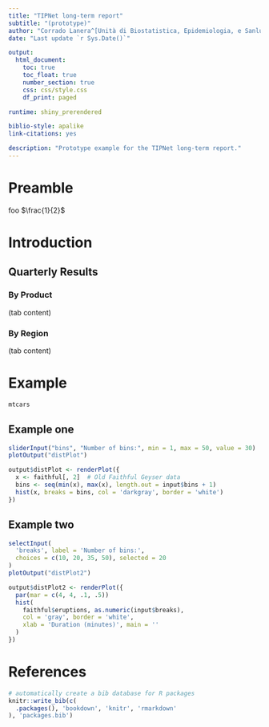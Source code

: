 ```yaml
--- 
title: "TIPNet long-term report"
subtitle: "(prototype)"
author: "Corrado Lanera^[Unità di Biostatistica, Epidemiologia, e Sanlute Pubblica --- Dip. Scienze Cardio Toraco Vascolari e Salute Pubblica (Univ. di Padova -- IT)]"
date: "Last update `r Sys.Date()`"

output:
  html_document:
    toc: true
    toc_float: true
    number_section: true
    css: css/style.css
    df_print: paged

runtime: shiny_prerendered

biblio-style: apalike
link-citations: yes

description: "Prototype example for the TIPNet long-term report."
---
```


# Preamble {-}

foo $\frac{1}{2}$


# Introduction {#intro}

## Quarterly Results {.tabset}

### By Product

(tab content)

### By Region

(tab content)

# Example
```r
mtcars
```

## Example one
```r
sliderInput("bins", "Number of bins:", min = 1, max = 50, value = 30)
plotOutput("distPlot")
```

```r
output$distPlot <- renderPlot({
  x <- faithful[, 2]  # Old Faithful Geyser data
  bins <- seq(min(x), max(x), length.out = input$bins + 1)
  hist(x, breaks = bins, col = 'darkgray', border = 'white')
})
```


## Example two
```r
selectInput(
  'breaks', label = 'Number of bins:',
  choices = c(10, 20, 35, 50), selected = 20
)
plotOutput("distPlot2")
```


```r
output$distPlot2 <- renderPlot({
  par(mar = c(4, 4, .1, .5))
  hist(
    faithful$eruptions, as.numeric(input$breaks),
    col = 'gray', border = 'white',
    xlab = 'Duration (minutes)', main = ''
  )
})
```
# References {-}
```r
# automatically create a bib database for R packages
knitr::write_bib(c(
  .packages(), 'bookdown', 'knitr', 'rmarkdown'
), 'packages.bib')
```
